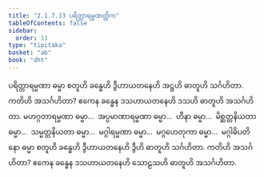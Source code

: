 ```yaml
---
title: "2.1.7.13 ပရိတ္တာရမ္မဏတ္တိက"
tableOfContents: false
sidebar:
  order: 11
type: "tipitaka"
basket: "ab"
book: "dht"
---
```



<DynamicBreadcrumb />

<Division number="97" book="dht" e="ch" v="31" p="17">

<Paragraph number="143" book="dht">
ပရိတ္တာရမ္မဏာ ဓမ္မာ စတူဟိ ခန္ဓေဟိ ဒွီဟာယတနေဟိ အဋ္ဌဟိ ဓာတူဟိ သင်္ဂဟိတာ. ကတိဟိ အသင်္ဂဟိတာ? ဧကေန ခန္ဓေန ဒသဟာယတနေဟိ ဒသဟိ ဓာတူဟိ အသင်္ဂဟိတာ.
</Paragraph>

</Division>
<Division number="98" book="dht" e="ch" v="31" p="17">

<Paragraph number="144" book="dht">
မဟဂ္ဂတာရမ္မဏာ ဓမ္မာ…  အပ္ပမာဏာရမ္မဏာ ဓမ္မာ…  ဟီနာ ဓမ္မာ…  မိစ္ဆတ္တနိယတာ ဓမ္မာ…  သမ္မတ္တနိယတာ ဓမ္မာ…  မဂ္ဂါရမ္မဏာ ဓမ္မာ…  မဂ္ဂဟေတုကာ ဓမ္မာ…  မဂ္ဂါဓိပတိနော ဓမ္မာ စတူဟိ ခန္ဓေဟိ ဒွီဟာယတနေဟိ ဒွီဟိ ဓာတူဟိ သင်္ဂဟိတာ. ကတိဟိ အသင်္ဂဟိတာ? ဧကေန ခန္ဓေန ဒသဟာယတနေဟိ သောဠသဟိ ဓာတူဟိ အသင်္ဂဟိတာ.
</Paragraph>
</Division>